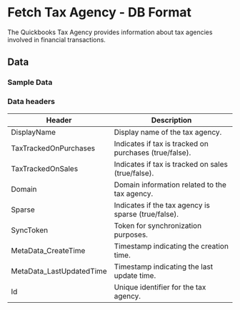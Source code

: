 # Fetch Tax Agency - DB Format

The Quickbooks Tax Agency provides information about tax agencies involved in financial transactions.

<AddJob
  template="gsheet_quickbooks_get_tax_agency.js"
/>


## Data

### Sample Data

<Gsheet
  src="https://docs.google.com/spreadsheets/d/1KWa16ZCTRUdIF7LXFQzgCaBXEze4fpGWaV77tc8Q_Y8/edit#gid=1282251901"
/>


### Data headers

| Header | Description |
|-----------------------------|---------------------------------------------------|
| DisplayName                 | Display name of the tax agency.                    |
| TaxTrackedOnPurchases       | Indicates if tax is tracked on purchases (true/false).|
| TaxTrackedOnSales           | Indicates if tax is tracked on sales (true/false).    |
| Domain                      | Domain information related to the tax agency.     |
| Sparse                      | Indicates if the tax agency is sparse (true/false).|
| SyncToken                   | Token for synchronization purposes.                |
| MetaData_CreateTime         | Timestamp indicating the creation time.           |
| MetaData_LastUpdatedTime    | Timestamp indicating the last update time.        |
| Id                          | Unique identifier for the tax agency.              |



<!---
## Others

### Similar jobs

Similar sort of data can be achieved by using get accounting transaction job and filtering it by invoice type. 

### Reports that use this job

Here are some of the report templates that use this job: 
-->